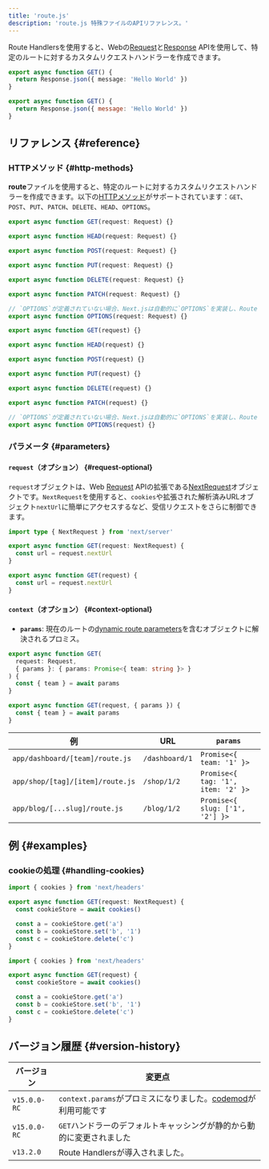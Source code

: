 ```yaml
---
title: 'route.js'
description: 'route.js 特殊ファイルのAPIリファレンス。'
---
```


Route Handlersを使用すると、Webの[Request](https://developer.mozilla.org/docs/Web/API/Request)と[Response](https://developer.mozilla.org/docs/Web/API/Response) APIを使用して、特定のルートに対するカスタムリクエストハンドラーを作成できます。

<Tabs>
<TabItem value="ts" label="TypeScript">

```ts title="route.ts" switcher
export async function GET() {
  return Response.json({ message: 'Hello World' })
}
```

</TabItem>
<TabItem value="js" label="JavaScript">

```js title="route.js" switcher
export async function GET() {
  return Response.json({ message: 'Hello World' })
}
```

</TabItem>
</Tabs>

## リファレンス {#reference}

### HTTPメソッド {#http-methods}

**route**ファイルを使用すると、特定のルートに対するカスタムリクエストハンドラーを作成できます。以下の[HTTPメソッド](https://developer.mozilla.org/docs/Web/HTTP/Methods)がサポートされています：`GET`、`POST`、`PUT`、`PATCH`、`DELETE`、`HEAD`、`OPTIONS`。

<Tabs>
<TabItem value="ts" label="TypeScript">

```ts title="route.ts" switcher
export async function GET(request: Request) {}

export async function HEAD(request: Request) {}

export async function POST(request: Request) {}

export async function PUT(request: Request) {}

export async function DELETE(request: Request) {}

export async function PATCH(request: Request) {}

// `OPTIONS`が定義されていない場合、Next.jsは自動的に`OPTIONS`を実装し、Route Handlerで定義された他のメソッドに応じて適切なResponse `Allow`ヘッダーを設定します。
export async function OPTIONS(request: Request) {}
```

</TabItem>
<TabItem value="js" label="JavaScript">

```js title="route.js" switcher
export async function GET(request) {}

export async function HEAD(request) {}

export async function POST(request) {}

export async function PUT(request) {}

export async function DELETE(request) {}

export async function PATCH(request) {}

// `OPTIONS`が定義されていない場合、Next.jsは自動的に`OPTIONS`を実装し、Route Handlerで定義された他のメソッドに応じて適切なResponse `Allow`ヘッダーを設定します。
export async function OPTIONS(request) {}
```

</TabItem>
</Tabs>

### パラメータ {#parameters}

#### `request`（オプション） {#request-optional}

`request`オブジェクトは、Web [Request](https://developer.mozilla.org/docs/Web/API/Request) APIの拡張である[NextRequest](/docs/app/api-reference/functions/next-request)オブジェクトです。`NextRequest`を使用すると、`cookies`や拡張された解析済みURLオブジェクト`nextUrl`に簡単にアクセスするなど、受信リクエストをさらに制御できます。

<Tabs>
<TabItem value="ts" label="TypeScript">

```ts title="route.ts" switcher
import type { NextRequest } from 'next/server'

export async function GET(request: NextRequest) {
  const url = request.nextUrl
}
```

</TabItem>
<TabItem value="js" label="JavaScript">

```js title="route.js" switcher
export async function GET(request) {
  const url = request.nextUrl
}
```

</TabItem>
</Tabs>

#### `context`（オプション） {#context-optional}

- **`params`**: 現在のルートの[dynamic route parameters](/docs/app/building-your-application/routing/dynamic-routes)を含むオブジェクトに解決されるプロミス。

<Tabs>
<TabItem value="ts" label="TypeScript">

```ts title="app/dashboard/[team]/route.ts" switcher
export async function GET(
  request: Request,
  { params }: { params: Promise<{ team: string }> }
) {
  const { team } = await params
}
```

</TabItem>
<TabItem value="js" label="JavaScript">

```js title="app/dashboard/[team]/route.js" switcher
export async function GET(request, { params }) {
  const { team } = await params
}
```

</TabItem>
</Tabs>

| 例                               | URL            | `params`                           |
| -------------------------------- | -------------- | ---------------------------------- |
| `app/dashboard/[team]/route.js`  | `/dashboard/1` | `Promise<{ team: '1' }>`           |
| `app/shop/[tag]/[item]/route.js` | `/shop/1/2`    | `Promise<{ tag: '1', item: '2' }>` |
| `app/blog/[...slug]/route.js`    | `/blog/1/2`    | `Promise<{ slug: ['1', '2'] }>`    |

## 例 {#examples}

### cookieの処理 {#handling-cookies}

<Tabs>
<TabItem value="ts" label="TypeScript">

```ts title="route.ts" switcher
import { cookies } from 'next/headers'

export async function GET(request: NextRequest) {
  const cookieStore = await cookies()

  const a = cookieStore.get('a')
  const b = cookieStore.set('b', '1')
  const c = cookieStore.delete('c')
}
```

</TabItem>
<TabItem value="js" label="JavaScript">

```js title="route.js" switcher
import { cookies } from 'next/headers'

export async function GET(request) {
  const cookieStore = await cookies()

  const a = cookieStore.get('a')
  const b = cookieStore.set('b', '1')
  const c = cookieStore.delete('c')
}
```

</TabItem>
</Tabs>

## バージョン履歴 {#version-history}

| バージョン   | 変更点                                                                                                   |
| ------------ | -------------------------------------------------------------------------------------------------------- |
| `v15.0.0-RC` | `context.params`がプロミスになりました。[codemod](/docs/app/guides/upgrading/codemods#150)が利用可能です |
| `v15.0.0-RC` | `GET`ハンドラーのデフォルトキャッシングが静的から動的に変更されました                                    |
| `v13.2.0`    | Route Handlersが導入されました。                                                                         |
